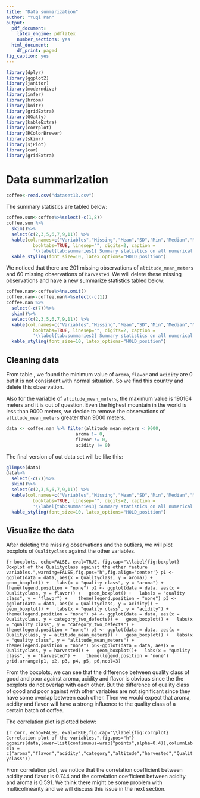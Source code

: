 ```yaml
---
title: "Data summarization"
author: "Yuqi Pan"
output:
  pdf_document:
    latex_engine: pdflatex
    number_sections: yes
  html_document:
    df_print: paged
fig_caption: yes
---
```

```r
library(dplyr)
library(ggplot2)
library(janitor)
library(moderndive)
library(infer)
library(broom)
library(knitr)
library(gridExtra)
library(GGally)
library(kableExtra)
library(corrplot)
library(RColorBrewer)
library(skimr)
library(sjPlot)
library(car)
library(gridExtra)
```


# Data summarization

```r
coffee<-read.csv("dataset13.csv")
```

The summary statistics are tabled below:

```r
coffee.sum<-coffee%>%select(-c(1,8))
coffee.sum %>%
  skim()%>%
  select(c(2,3,5,6,7,9,11)) %>%
  kable(col.names=c("Variables","Missing","Mean","SD","Min","Median","Max"),
          booktabs=TRUE, linesep="", digits=2, caption = 
          '\\label{tab:summaries1} Summary statistics on all numerical variables') %>%
  kable_styling(font_size=10, latex_options="HOLD_position")
```

We noticed that there are 201 missing observations of `altitude_mean_meters` and 60 missing observations of `harvested`. We will delete these missing observations and have a new summarize statistics tabled below:

```r
coffee.nan<-coffee%>%na.omit()
coffee.nan<-coffee.nan%>%select(-c(1))
coffee.nan %>%
  select(-c(7))%>%
  skim()%>%
  select(c(2,3,5,6,7,9,11)) %>%
  kable(col.names=c("Variables","Missing","Mean","SD","Min","Median","Max"),
          booktabs=TRUE, linesep="", digits=2, caption = 
          '\\label{tab:summaries2} Summary statistics on all numerical variables after deleting the missing value') %>%
  kable_styling(font_size=10, latex_options="HOLD_position")
```

## Cleaning data

From table \ref{tab:summaries2}, we found the minimum value of `aroma`, `flavor` and `acidity` are 0 but it is not consistent with normal situation. So we find this country and delete this observation.

Also for the variable of `altitude_mean_meters`, the maximum value is 190164 meters and it is out of question. Even the highest mountain in the world is less than 9000 meters, we decide to remove the observations of `altitude_mean_meters` greater than 9000 meters.

```r
data <- coffee.nan %>% filter(altitude_mean_meters < 9000,
                          aroma != 0,  
                          flavor != 0,  
                          acidity != 0)
```


The final version of out data set will be like this:

```r
glimpse(data)
data%>%
  select(-c(7))%>%
  skim()%>%
  select(c(2,3,5,6,7,9,11)) %>%
  kable(col.names=c("Variables","Missing","Mean","SD","Min","Median","Max"),
          booktabs=TRUE, linesep="", digits=2, caption = 
          '\\label{tab:summaries3} Summary statistics on all numerical variables after cleaning the outliers.') %>%
  kable_styling(font_size=10, latex_options="HOLD_position")

```

## Visualize the data

After deleting the missing observations and the outliers, we will plot boxplots of `Qualityclass` against the other variables.

```{r boxplots, echo=FALSE, eval=TRUE, fig.cap="\\label{fig:boxplot} Boxplot of the Qualityclass against the other feature variables.",warning=FALSE,fig.pos="h",fig.align='center'}
p1 <- ggplot(data = data, aes(x = Qualityclass, y = aroma)) +
  geom_boxplot() +
  labs(x = "quality class", y = "aroma") + 
  theme(legend.position = "none")
p2 <- ggplot(data = data, aes(x = Qualityclass, y = flavor)) +
  geom_boxplot() +
  labs(x = "quality class", y = "flavor") + 
  theme(legend.position = "none")
p3 <- ggplot(data = data, aes(x = Qualityclass, y = acidity)) +
  geom_boxplot() +
  labs(x = "quality class", y = "acidity") + 
  theme(legend.position = "none")
p4 <- ggplot(data = data, aes(x = Qualityclass, y = category_two_defects)) +
  geom_boxplot() +
  labs(x = "quality class", y = "category_two_defects") + 
  theme(legend.position = "none")
p5 <- ggplot(data = data, aes(x = Qualityclass, y = altitude_mean_meters)) +
  geom_boxplot() +
  labs(x = "quality class", y = "altitude_mean_meters") + 
  theme(legend.position = "none")
p6<-ggplot(data = data, aes(x = Qualityclass, y = harvested)) +
  geom_boxplot()+
  labs(x = "quality class", y = "harvested") + 
  theme(legend.position = "none")
grid.arrange(p1, p2, p3, p4, p5, p6,ncol=3)
```


From the boxplots, we can see that the difference between quality class of good and poor against aroma, acidity and flavor is obvious since the the boxplots do not overlap with each other. But the difference of quality class of good and poor against with other variables are not significant since they have some overlap between each other. Then we would expect that aroma, acidity and flavor will have a strong influence to the quality class of a certain batch of coffee.


\newpage

The correlation plot is plotted below:

```{r corr, echo=FALSE, eval=TRUE,fig.cap="\\label{fig:corrplot} Correlation plot of the variables.",fig.pos="h"}
ggpairs(data,lower=list(continuous=wrap("points",alpha=0.4)),columnLabels = c("aroma","flavor","acidity","category","altitude","harvested","Qualityclass"))
```

From correlation plot, we notice that the correlation coefficient between acidity and flavor is 0.744 and the correlation coefficient between acidity and aroma is 0.591. We think there might be some problem with multicolinearity and we will discuss this issue in the next section.